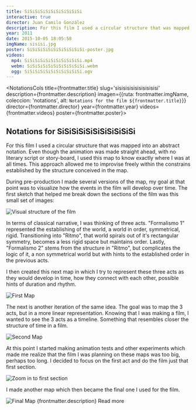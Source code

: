 ```yaml
---
title: SiSiSiSiSiSiSiSiSiSiSi
interactive: true
director: Juan Camilo González
description: For this film I used a circular structure that was mapped into an abstract notation. Even though the animation was made straight ahead, with no literary script or story-board, I used this map to know exactly where I was at all times.
year: 2011
date: 2015-10-05 18:05:58
imgName: sisisi.jpg
poster: SiSiSiSiSiSiSiSiSiSiSi-poster.jpg
videos:
  mp4: SiSiSiSiSiSiSiSiSiSiSi.mp4
  webm: SiSiSiSiSiSiSiSiSiSiSi.webm
  ogg: SiSiSiSiSiSiSiSiSiSiSi.ogv
---
```



<NotationsCols title={frontmatter.title} slug='sisisisisisisisisisisi' description={frontmatter.description} imagen={{ruta: frontmatter.imgName, coleccion: 'notations', alt: `Notations for the film ${frontmatter.title}`}} director={frontmatter.director} year={frontmatter.year} videos={frontmatter.videos} poster={frontmatter.poster}>
## Notations for SiSiSiSiSiSiSiSiSiSiSi

For this film I used a circular structure that was mapped into an abstract notation. Even though the animation was made straight ahead, with no literary script or story-board, I used this map to know exactly where I was at all times. This approach allowed me to improvise freely within the constrains established by the structure conceived in the map.

During pre-production I made several versions of the map, my goal at that point was to visualize how the events in the film will develop over time. The first sketch that helped me break down the sections of the film was this small set of images:

<Image src={estructura} alt="Visual structure of the film" />

In terms of classical narrative, I was thinking of three acts. "Formalismo 1" represented the establishing of the world, a world in order, symmetrical, rigid. Transitioning into "Ritmo", that world spirals out of it's rectangular symmetry, becomes a less rigid space but maintains order. Lastly, "Formalismo 2" stems from the structure in "Ritmo", but complicates the logic of it, a non symmetrical world but with hints to the established order in the previous acts.

I then created this next map in which I try to represent these three acts as they would develop in time, how they connect with each other, possible hints of duration and rhythm.

<Image src={first} alt="First Map" />

The next is another iteration of the same idea. The goal was to map the 3 acts, but in a more linear representation. Knowing that I was making a film, I wanted to see the 3 acts as a timeline. Something that resembles closer the structure of time in a film.

<Image src={second} alt="Second Map" />

At this point I started making animation tests and other experiments which made me realize that the film I was planning on these maps was too big, perhaps too long. I decided to focus on the first act and do the film just that first section.

<Image src={zoom} alt="Zoom in to first section" />

I made another map which then became the final one I used for the film.

<Image src={final} alt="Final Map" />

<span slot="descripcion">
  <span>{frontmatter.description}</span>
  <span id="notes" class="button">
    Read more
  </span>
</span>

</NotationsCols>

<Componente />
